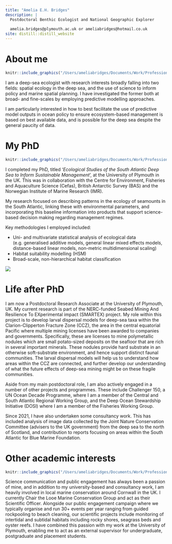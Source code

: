 ```yaml
---
title: "Amelia E.H. Bridges"
description: |
  Postdoctoral Benthic Ecologist and National Geographic Explorer
  
  amelia.bridges@plymouth.ac.uk or ameliabridges@hotmail.co.uk
site: distill::distill_website
---
```


# About me

::: {.floatting}
```r
knitr::include_graphics("/Users/ameliabridges/Documents/Work/Professional_website/AEHB-website/Images/Amelia.jpeg")
```


I am a deep-sea ecologist with research interests broadly falling into two fields: spatial ecology in the deep sea, and the use of science to inform policy and marine spatial planning. I have investigated the former both at broad- and fine-scales by employing predictive modelling approaches. 

I am particularly interested in how to best facilitate the use of predictive model outputs in ocean policy to ensure ecosystem-based management is based on best available data, and is possible for the deep sea despite the general paucity of data. 

:::

# My PhD
::: {.floatting}

```r
knitr::include_graphics("/Users/ameliabridges/Documents/Work/Professional_website/AEHB-website/Images/SUCS.jpg")
```

I completed my PhD, titled '*Ecological Studies of the South Atlantic Deep Sea to Inform Sustainable Management*', at the University of Plymouth in the UK. This was in collaboration with the Centre for Environment, Fisheries and Aquaculture Science (Cefas), British Antarctic Survey (BAS) and the Norwegian Institute of Marine Research (IMR).

My research focused on describing patterns in the ecology of seamounts in the South Atlantic, linking these with environmental parameters, and incorporating this baseline information into products that support science-based decision making regarding management regimes. 

:::

Key methodologies I employed included:

- Uni- and multivariate statistical analysis of ecological data (e.g. generalised additive models, general linear mixed effects models, distance-based linear models, non-metric multidimensional scaling)
- Habitat suitability modelling (HSM)
- Broad-scale, non-hierarchical habitat classification

![](/Users/ameliabridges/Documents/Work/Professional_website/AEHB-website/Images/Sea_sunset.jpeg)

# Life after PhD

I am now a Postdoctoral Research Associate at the University of Plymouth, UK. My current research is part of the NERC-funded Seabed Mining And Resilience To EXperimental impact (SMARTEX) project. My role within this project is to develop larval dispersal models for deep-sea taxa within the Clarion-Clipperton Fracture Zone (CCZ), the area in the central equatorial Pacific where multiple mining licenses have been awarded to companies and governments. Specifically, these are licenses to mine polymetallic nodules which are small potato-sized deposits on the seafloor that are rich in several important minerals. These nodules provide hard substrate in an otherwise soft-substrate environment, and hence support distinct faunal communities. The larval dispersal models will help us to understand how areas within the CCZ are connected, and further develop our understanding of what the future effects of deep-sea mining might be on these fragile communities.

Aside from my main postdoctoral role, I am also actively engaged in a number of other projects and programmes. These include Challenger 150, a UN Ocean Decade Programme, where I am a member of the Central and South Atlantic Regional Working Group, and the Deep Ocean Stewardship Initiative (DOSI) where I am a member of the Fisheries Working Group. 

Since 2021, I have also undertaken some consultancy work. This has included analysis of image data collected by the Joint Nature Conservation Committee (advisers to the UK government) from the deep sea to the north of Scotland, and contribution to reports focusing on areas within the South Atlantic for Blue Marine Foundation. 

# Other academic interests

::: {.floatting}

```r
knitr::include_graphics("/Users/ameliabridges/Documents/Work/Professional_website/AEHB-website/Images/CLRS.jpg")
```

Science communication and public engagement has always been a passion of mine, and in addition to my university-based and consultancy work, I am heavily involved in local marine conservation around Cornwall in the UK. I currently Chair the Looe Marine Conservation Group and act as their Scientific Officer. Alongside our public engagement campaign where we typically organise and run 30+ events per year ranging from guided rockpooling to beach cleaning, our scientific projects include monitoring of intertidal and subtidal habitats including rocky shores, seagrass beds and oyster reefs. I have combined this passion with my work at the University of Plymouth, enabling me to act as an external supervisor for undergraduate, postgraduate and placement students.

:::
